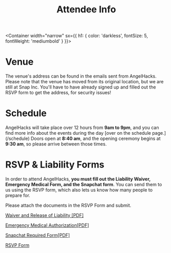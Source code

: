 
<Header sx={{ bg: 'primary' }} width="narrow">

# Attendee Info

</Header>

<Container
width="narrow"
sx={{
    h1: {
        color: 'darkless',
        fontSize: 5,
        fontWeight: 'mediumbold'
    }
}}>

# Venue

The venue's address can be found in the emails sent from AngelHacks. Please note 
that the venue has moved from its original location, but we are 
still at Snap Inc. You'll have to have already signed up and filled out the RSVP form to get the address, for security issues!

# Schedule

AngelHacks will take place over 12 hours from **9am to 9pm**, and you can find 
more info about the events during the day [over on the schedule page.]
(/schedule) Doors open at **8:40 am**, and the opening ceremony begins at 
**9:30 am**, so please arrive between those times.

# RSVP & Liability Forms

In order to attend AngelHacks, **you must fill out the Liability Waiver, 
Emergency Medical Form, and the Snapchat form**. You can send them to us using the RSVP form, which also lets us know how many people to prepare for.

Please attach the documents in the RSVP Form and submit.

[Waiver and Release of Liability \[PDF\]](/static/documents/WaiverAndReleaseOfLiability.pdf)

[Emergency Medical Authorization\[PDF\]](/static/documents/EmergencyMedicalAuthorization.pdf)

[Snapchat Required Form\[PDF\]](/static/documents/snapchatform.pdf)

[RSVP Form](http://bit.ly/angelhacks_rsvp)

</Container>
